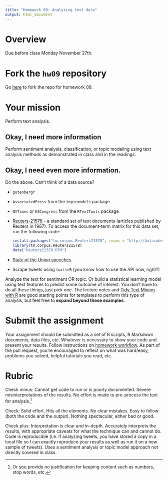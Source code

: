 ```yaml
---
title: "Homework 09: Analyzing text data"
output: html_document
---
```


# Overview

Due before class Monday November 27th.

# Fork the `hw09` repository

Go [here](https://github.com/uc-cfss/hw09) to fork the repo for homework 09.

# Your mission

Perform text analysis.

## Okay, I need more information

Perform sentiment analysis, classification, or topic modeling using text analysis methods as demonstrated in class and in the readings.

## Okay, I need even more information.

Do the above. Can't think of a data source?

* `gutenbergr`
* `AssociatedPress` from the `topicmodels` package
* `NYTimes` or `USCongress` from the `RTextTools` package
* [Reuters-21578](http://www.daviddlewis.com/resources/testcollections/reuters21578/) - a standard set of text documents (articles published by Reuters in 1987). To access the document-term matrix for this data set, run the following code:

    ```r
    install.packages("tm.corpus.Reuters21578", repos = "http://datacube.wu.ac.at")
    library(tm.corpus.Reuters21578)
    data("Reuters21578_DTM")
    ```
    
* [State of the Union speeches](http://www.presidency.ucsb.edu/sou.php)
* Scrape tweets using `twitteR` (you know how to use the API now, right?)

Analyze the text for sentiment OR topic. Or build a statistical learning model using text features to predict some outcome of interest. You don't have to do all these things, just pick one. The lecture notes and [Tidy Text Mining with R](http://tidytextmining.com/) are good starting points for templates to perform this type of analysis, but feel free to **expand beyond these examples**.

# Submit the assignment

Your assignment should be submitted as a set of R scripts, R Markdown documents, data files, etc. Whatever is necessary to show your code and present your results. Follow instructions on [homework workflow](hw00_homework_guidelines.html#homework_workflow). As part of the pull request, you're encouraged to reflect on what was hard/easy, problems you solved, helpful tutorials you read, etc.

# Rubric

Check minus: Cannot get code to run or is poorly documented. Severe misinterpretations of the results. No effort is made to pre-process the text for analysis.^[Or you provide no justification for keeping content such as numbers, stop words, etc.]

Check: Solid effort. Hits all the elements. No clear mistakes. Easy to follow (both the code and the output). Nothing spectacular, either bad or good.

Check plus: Interpretation is clear and in-depth. Accurately interprets the results, with appropriate caveats for what the technique can and cannot do. Code is reproducible (i.e. if analyzing tweets, you have stored a copy in a local file so I can exactly reproduce your results as well as run it on a new sample of tweets). Uses a sentiment analysis or topic model approach not directly covered in class.
